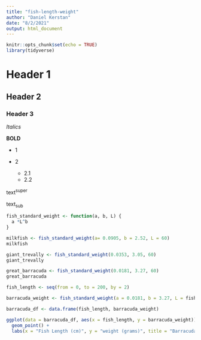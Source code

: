 ```yaml
---
title: "fish-length-weight"
author: "Daniel Kerstan"
date: "8/2/2021"
output: html_document
---
```


```r
knitr::opts_chunk$set(echo = TRUE)
library(tidyverse)

```

# Header 1

## Header 2

### Header 3

*Italics*

**BOLD**

-   1

-   2

    -   2.1
    -   2.2

text^super^

text~sub~


```r

fish_standard_weight <- function(a, b, L) {
  a *L^b
}

milkfish <- fish_standard_weight(a= 0.0905, b = 2.52, L = 60)
milkfish

giant_trevally <- fish_standard_weight(0.0353, 3.05, 60)
giant_trevally

great_barracuda <- fish_standard_weight(0.0181, 3.27, 60)
great_barracuda

fish_length <- seq(from = 0, to = 200, by = 2)

barracuda_weight <- fish_standard_weight(a = 0.0181, b = 3.27, L = fish_length)

barracuda_df <- data.frame(fish_length, barracuda_weight)

ggplot(data = barracuda_df, aes(x = fish_length, y = barracuda_weight)) + 
  geom_point() +
  labs(x = "Fish Length (cm)", y = "weight (grams)", title = "Barracuda Weight")





```

